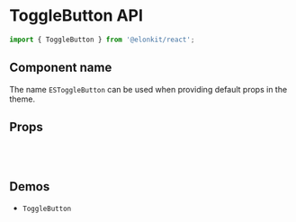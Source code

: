 
<Meta title="Components API/ToggleButton" />

# ToggleButton API

```js
import { ToggleButton } from '@elonkit/react';
```

## Component name

The name `ESToggleButton` can be used when providing default props in the theme.

## Props

<TableInterface name="ToggleButtonProps" variant="props" />

<br />

<TableInterface name="ToggleButtonClasses" variant="css" />

<br />

## Demos

<ul>
  <li>
    <LinkTo kind="components-ToggleButton" story="demo">
      <code>ToggleButton</code>
    </LinkTo>
  </li>
</ul>
